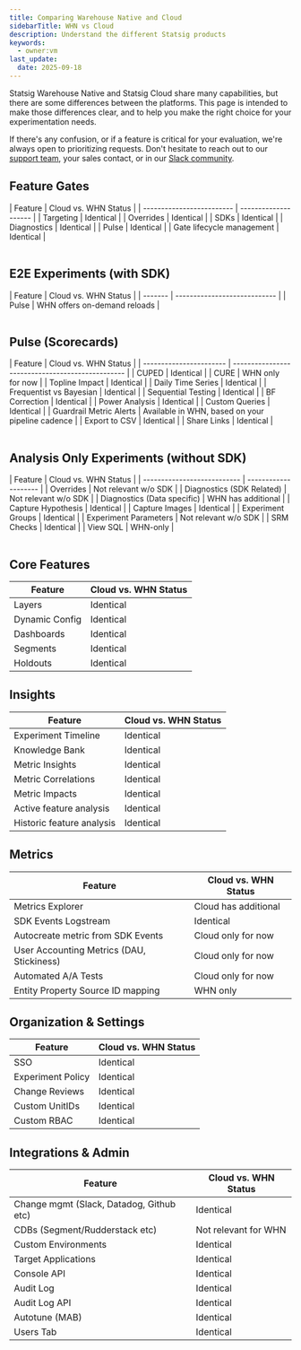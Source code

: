 ```yaml
---
title: Comparing Warehouse Native and Cloud
sidebarTitle: WHN vs Cloud
description: Understand the different Statsig products
keywords:
  - owner:vm
last_update:
  date: 2025-09-18
---
```


Statsig Warehouse Native and Statsig Cloud share many capabilities, but there are some differences between the platforms. This page is intended to make those differences clear, and to help you make the right choice for your experimentation needs.

If there's any confusion, or if a feature is critical for your evaluation, we're always open to prioritizing requests. Don't hesitate to reach out to our [support team](mailto:support@statsig.com), your sales contact, or in our [Slack community](https://statsig.com/slack).

## Feature Gates

<table width="full">
| Feature                   | Cloud vs. WHN Status |
| ------------------------- | -------------------- |
| Targeting                 | Identical            |
| Overrides                 | Identical            |
| SDKs                      | Identical            |
| Diagnostics               | Identical            |
| Pulse                     | Identical            |
| Gate lifecycle management | Identical            |
</table>

## E2E Experiments (with SDK)

<table width="full">
| Feature | Cloud vs. WHN Status         |
| ------- | ---------------------------- |
| Pulse   | WHN offers on-demand reloads |
</table>

## Pulse (Scorecards)

<table width="full">
| Feature                 | Cloud vs. WHN Status                             |
| ----------------------- | ------------------------------------------------ |
| CUPED                   | Identical                                        |
| CURE                    | WHN only for now                                 |
| Topline Impact          | Identical                                        |
| Daily Time Series       | Identical                                        |
| Frequentist vs Bayesian | Identical                                        |
| Sequential Testing      | Identical                                        |
| BF Correction           | Identical                                        |
| Power Analysis          | Identical                                        |
| Custom Queries          | Identical                                        |
| Guardrail Metric Alerts | Available in WHN, based on your pipeline cadence |
| Export to CSV           | Identical                                        |
| Share Links             | Identical                                        |
</table>

## Analysis Only Experiments (without SDK)

<table width="full">
| Feature                     | Cloud vs. WHN Status |
| --------------------------- | -------------------- |
| Overrides                   | Not relevant w/o SDK |
| Diagnostics (SDK Related)   | Not relevant w/o SDK |
| Diagnostics (Data specific) | WHN has additional   |
| Capture Hypothesis          | Identical            |
| Capture Images              | Identical            |
| Experiment Groups           | Identical            |
| Experiment Parameters       | Not relevant w/o SDK |
| SRM Checks                  | Identical            |
| View SQL                    | WHN-only             |
</table>

## Core Features

| Feature        | Cloud vs. WHN Status |
| -------------- | -------------------- |
| Layers         | Identical            |
| Dynamic Config | Identical            |
| Dashboards     | Identical            |
| Segments       | Identical            |
| Holdouts       | Identical            |

## Insights

| Feature                   | Cloud vs. WHN Status |
| ------------------------- | -------------------- |
| Experiment Timeline       | Identical            |
| Knowledge Bank            | Identical            |
| Metric Insights           | Identical            |
| Metric Correlations       | Identical            |
| Metric Impacts            | Identical            |
| Active feature analysis   | Identical            |
| Historic feature analysis | Identical            |

## Metrics

| Feature                                   | Cloud vs. WHN Status |
| ----------------------------------------- | -------------------- |
| Metrics Explorer                          | Cloud has additional |
| SDK Events Logstream                      | Identical            |
| Autocreate metric from SDK Events         | Cloud only for now   |
| User Accounting Metrics (DAU, Stickiness) | Cloud only for now   |
| Automated A/A Tests                       | Cloud only for now   |
| Entity Property Source ID mapping         | WHN only             |

## Organization & Settings

| Feature           | Cloud vs. WHN Status |
| ----------------- | -------------------- |
| SSO               | Identical            |
| Experiment Policy | Identical            |
| Change Reviews    | Identical            |
| Custom UnitIDs    | Identical            |
| Custom RBAC       | Identical            |

## Integrations & Admin

| Feature                                  | Cloud vs. WHN Status |
| ---------------------------------------- | -------------------- |
| Change mgmt (Slack, Datadog, Github etc) | Identical            |
| CDBs (Segment/Rudderstack etc)           | Not relevant for WHN |
| Custom Environments                      | Identical            |
| Target Applications                      | Identical            |
| Console API                              | Identical            |
| Audit Log                                | Identical            |
| Audit Log API                            | Identical            |
| Autotune (MAB)                           | Identical            |
| Users Tab                                | Identical            |
